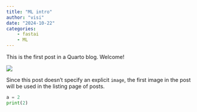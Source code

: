 ```yaml
---
title: "ML intro"
author: "visi"
date: "2024-10-22"
categories: 
    - fastai
    - ML
---
```


This is the first post in a Quarto blog. Welcome!

![](thumbnail.jpg)

Since this post doesn't specify an explicit `image`, the first image in the post will be used in the listing page of posts.


```python

a = 2 
print(2)

```